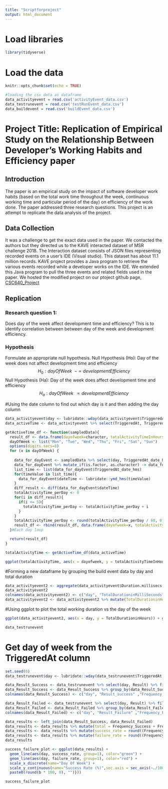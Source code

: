```yaml
---
title: "Scriptforproject"
output: html_document
---
```

# Load libraries
```r
library(tidyverse)
```

# Load the data
```r
knitr::opts_chunk$set(echo = TRUE)

#loading the csv data as dataframe
data_activityevent = read.csv('activityEvent_data.csv')
data_testrunevent = read.csv('testRunEvent_data.csv')
data_buildevent = read.csv('buildEvent_data.csv')
```
# Project Title: Replication of Empirical Study on the Relationship Between Developer's Working Habits and Efficiency paper


## Introduction
The paper is an empirical study on the impact of software developer work habits (based on the total work time throughout the week, continuous working time and particular period of the day) on efficiency of the work done. The paper addressed three research questions. This project is an attempt to replicate the data analysis of the project.


## Data Collection
It was a challenge to get the exact data used in the paper. We contacted the authors but they directed us to the KAVE interacted dataset of MSR challenge 2018. The Interaction dataset consists of JSON files representing recorded events on a user's IDE (Visual studio). This dataset has about 11.1 million records. KAVE project provides a Java program to retrieve the various events recorded while a developer works on the IDE. We extended this Java program to pull the three events and related fields used in the paper. We hosted the modified project on our ptoject github page, [CSC640_Project](https://github.com/cnwachukwu5/CSC640_Project/tree/master/java-cc-kave-examples/)


## Replication

### Research question 1: 
Does day of the week affect development time and efficiency? This is to identify correlation between between day of the week and development efficiency.

### Hypothesis

Formulate an appropriate null hypothesis.
Null Hypothesis (Ho): Day of the week does not affect development time and efficiency
$$
H_0: dayOfWeek  \;\;\neg\propto  developmentEfficiency
$$
Null Hypothesis (Ha): Day of the week does affect development time and efficiency
$$
H_a: dayOfWeek  \;\;\propto  developmentEfficiency
$$


#Using the date column to find out which day is it and then adding the day column
```r
data_activityevent$day <- lubridate::wday(data_activityevent$TriggeredAt, label=TRUE)
data_activeTime <- data_activityevent %>% select(TriggeredAt, TriggeredAt_date_hms, day)  %>% sample_n(311245) %>% arrange(day, TriggeredAt)

getActiveTime_df <- function(sampledData){
  result_df <- data.frame(dayofweek=character, totalActivityTimeInHours=numeric())
  dayOfWeek <- list("Mon", "Tue", "Wed", "Thu", "Fri", "Sat", "Sun")
  options(digits.secs=8)
  for (x in dayOfWeek) {
    
    data_for_dayEvent <- sampledData %>% select(day, TriggeredAt_date_hms,TriggeredAt) %>% filter(day == x) %>% arrange(TriggeredAt)
    data_for_dayEvent %>% mutate_if(is.factor, as.character) -> data_for_dayEvent
    list_time <- list(data_for_dayEvent$TriggeredAt_date_hms)
    for(timeValue in list_time){
      data_for_dayEvent$dateTime <- lubridate::ymd_hms(timeValue)
    }
    diff_result <- diff(data_for_dayEvent$dateTime)
    totalActivityTime_perDay <- 0
    for(i in diff_result){
      if(i <= 5){
        totalActivityTime_perDay <- totalActivityTime_perDay + i
      }
    }
    totalActivityTime_perDay <- round(totalActivityTime_perDay / 60, 0)
    result_df <- rbind(result_df, data.frame(dayofweek=x, totalActivityTimeInHours=totalActivityTime_perDay))
  }#Each day loop

  return(result_df)
}

totalActivityTime <- getActiveTime_df(data_activeTime)


```

```r
ggplot(totalActivityTime, aes(x = dayofweek, y = totalActivityTimeInHours)) + geom_bar(stat = "identity")
```


#Forming a new dataframe by grouping the build event data by day and total duration
```r
data_activityevent2 <- aggregate(data_activityevent$Duration.millisecs ~ data_activityevent$day, data_activityevent, sum)
data_activityevent2
colnames(data_activityevent2) <- c("day", "TotalDurationinMilliSeconds")
data_activityevent2 <- data_activityevent2 %>% mutate(TotalDurationinHours = TotalDurationinMilliSeconds/(1000*60*60))

```

#Using ggplot to plot the total working duration vs the day of the week
```r
ggplot(data_activityevent2, aes(x = day, y = TotalDurationinHours)) + geom_bar(stat = "identity")
```


```r
data_testrunevent
```

# Get day of week from the TriggeredAt column
```r
set.seed(0)
data_testrunevent$day <- lubridate::wday(data_testrunevent$TriggeredAt, label=TRUE)

data_Result_Success <- data_testrunevent %>% select(day, Result) %>% filter(Result == "Success") %>% sample_n(2416)
data_Result_Success <- data_Result_Success %>% group_by(data_Result_Success$day) %>% count(Result)
colnames(data_Result_Success) <- c("day", "Result_success" ,"Frequency_Success")

data_Result_Failed <- data_testrunevent %>% select(day, Result) %>% filter(Result == "Failed") %>% sample_n(1563)
data_Result_Failed <- data_Result_Failed %>% group_by(data_Result_Failed$day) %>% count(Result)
colnames(data_Result_Failed) <- c("day", "Result_Failure" ,"Frequency_Failure")

data_results <- left_join(data_Result_Success, data_Result_Failed)
data_results <- data_results %>% mutate(total = Frequency_Success + Frequency_Failure)
data_results <- data_results %>% mutate(success_rate = round((Frequency_Success/total)*100, 1))
data_results <- data_results %>% mutate(failure_rate = round((Frequency_Failure/total)*100, 1))
data_results
```


```r
success_failure_plot <- ggplot(data_results) + 
  geom_line(aes(day, success_rate, group=1), color="green") + 
  geom_line(aes(day, failure_rate, group=1), color="red") + 
  scale_x_discrete(name="Day Of Week") + 
  scale_y_continuous(name="Success Rate (%)",sec.axis = sec_axis(~./100, name="Failure Rate (%)", labels = function(b){
  paste0(round(b * 100, 0), "")}))

success_failure_plot
```
